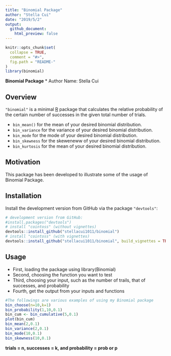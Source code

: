 ```yaml
---
title: "Binomial Package"
author: "Stella Cui"
date: "2019/5/2"
output:
  github_document:
    html_preview: false
---
```


```r
knitr::opts_chunk$set(
  collapse = TRUE,
  comment = "#>",
  fig.path = "README-"
)
library(binomial)
```
**Binomial Package**
  * Author Name: Stella Cui

## Overview

`"binomial"` is a minimal [R](http://www.r-project.org/) package that calculates the relative probability of the certain number of successes in the given total number of trials. 

* `bin_mean()` for the mean of your desired binomial distribution.
* `bin_variance` for the variance of your desired binomial distribution.
* `bin_mode` for the mode of your desired binomial distribution.
* `bin_skewness` for the skeweneww of your desired binomial distribution.
* `bin_kurtosis` for the mean of your desired binomial distribution.

## Motivation
This package has been developed to illustrate some of the usage of Binomial Package.

## Installation

Install the development version from GitHub via the package `"devtools"`:

```r
# development version from GitHub:
#install.packages("devtools") 
# install "cointoss" (without vignettes)
devtools::install_github("stellacui1011/binomial")
# install "cointoss" (with vignettes)
devtools::install_github("stellacui1011/binomial", build_vignettes = TRUE)
```

## Usage
* First, loading the package using library(Binomial)
* Second, choosing the function you want to test
* Third, choosing your input, such as the number of trails, that of successes, and probability
* Fourth, get the output from your inputs and functions
```r
#The followings are various examples of using my Binomial package
bin_choose(n=10,k=1)
bin_probability(1,10,0.1)
bin_cum <- bin_cumulative(5,0.1)
plot(bin_cum)
bin_mean(2,0.1)
bin_variance(2,0.1)
bin_mode(10,0.1)
bin_skewness(10,0.1)
```
**trials = n, successes = k, and probability = prob or p**